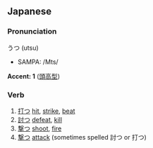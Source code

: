 ==Japanese==
===Pronunciation===
うつ (utsu)
*SAMPA: /Mts/

'''Accent: 1''' ([[頭高型]])
===Verb===
#[[打つ]] [[hit]], [[strike]], [[beat]]
#[[討つ]] [[defeat]], [[kill]]
#[[撃つ]] [[shoot]], [[fire]]
#[[撃つ]] [[attack]] (sometimes spelled 討つ or 打つ)